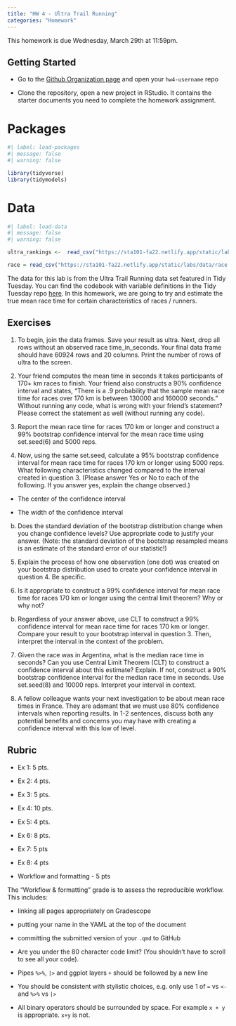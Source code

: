 ```yaml
---
title: "HW 4 - Ultra Trail Running"
categories: "Homework"
---
```


::: callout-important
This homework is due Wednesday, March 29th at 11:59pm.
:::

## Getting Started

-   Go to the [Github Organization page](https://github.com/sta199-sp23-2) and open your `hw4-username` repo

-   Clone the repository, open a new project in RStudio. It contains the starter documents you need to complete the homework assignment.

# Packages

```r
#| label: load-packages
#| message: false
#| warning: false

library(tidyverse)
library(tidymodels)
```

# Data

```r
#| label: load-data
#| message: false
#| warning: false

ultra_rankings <-  read_csv("https://sta101-fa22.netlify.app/static/labs/data/ultra_rankings.csv")

race = read_csv("https://sta101-fa22.netlify.app/static/labs/data/race.csv")

```

The data for this lab is from the Ultra Trail Running data set featured in Tidy Tuesday. You can find the codebook with variable definitions in the Tidy Tuesday repo [here](https://github.com/rfordatascience/tidytuesday/blob/master/data/2021/2021-10-26/readme.md). In this homework, we are going to try and estimate the true mean race time for certain characteristics of races / runners.

## Exercises

1.  To begin, join the data frames. Save your result as ultra. Next, drop all rows without an observed race time_in_seconds. Your final data frame should have 60924 rows and 20 columns. Print the number of rows of ultra to the screen.

2.  Your friend computes the mean time in seconds it takes participants of 170+ km races to finish. Your friend also constructs a 90% confidence interval and states, "There is a .9 probability that the sample mean race time for races over 170 km is between 130000 and 160000 seconds." Without running any code, what is wrong with your friend's statement? Please correct the statement as well (without running any code).

3.  Report the mean race time for races 170 km or longer and construct a 99% bootstrap confidence interval for the mean race time using set.seed(6) and 5000 reps.

4.  Now, using the same set.seed, calculate a 95% bootstrap confidence interval for mean race time for races 170 km or longer using 5000 reps. What following characteristics changed compared to the interval created in question 3. (Please answer Yes or No to each of the following. If you answer yes, explain the change observed.)

-   The center of the confidence interval

-   The width of the confidence interval

b.  Does the standard deviation of the bootstrap distribution change when you change confidence levels? Use appropriate code to justify your answer. (Note: the standard deviation of the bootstrap resampled means is an estimate of the standard error of our statistic!)

```{=html}
<!-- -->
```
5.  Explain the process of how one observation (one dot) was created on your bootstrap distribution used to create your confidence interval in question 4. Be specific.

6.  Is it appropriate to construct a 99% confidence interval for mean race time for races 170 km or longer using the central limit theorem? Why or why not?

```{=html}
<!-- -->
```
b.  Regardless of your answer above, use CLT to construct a 99% confidence interval for mean race time for races 170 km or longer. Compare your result to your bootstrap interval in question 3. Then, interpret the interval in the context of the problem.

```{=html}
<!-- -->
```
7.  Given the race was in Argentina, what is the median race time in seconds? Can you use Central Limit Theorem (CLT) to construct a confidence interval about this estimate? Explain. If not, construct a 90% bootstrap confidence interval for the median race time in seconds. Use set.seed(8) and 10000 reps. Interpret your interval in context.



8.  A fellow colleague wants your next investigation to be about mean race times in France. They are adamant that we must use 80% confidence intervals when reporting results. In 1-2 sentences, discuss both any potential benefits and concerns you may have with creating a confidence interval with this low of level.

## Rubric

-   Ex 1: 5 pts.

-   Ex 2: 4 pts.

-   Ex 3: 5 pts.

-   Ex 4: 10 pts.

-   Ex 5: 4 pts.

-   Ex 6: 8 pts.

-   Ex 7: 5 pts

-   Ex 8: 4 pts

-   Workflow and formatting - 5 pts

::: callout-note
The "Workflow & formatting" grade is to assess the reproducible workflow. This includes:

-   linking all pages appropriately on Gradescope

-   putting your name in the YAML at the top of the document

-   committing the submitted version of your `.qmd` to GitHub

-   Are you under the 80 character code limit? (You shouldn't have to scroll to see all your code).

-   Pipes `%>%`, `|>` and ggplot layers `+` should be followed by a new line

-   You should be consistent with stylistic choices, e.g. only use 1 of `=` vs `<-` and `%>%` vs `|>`

-   All binary operators should be surrounded by space. For example `x + y` is appropriate. `x+y` is not.
:::
